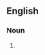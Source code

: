 ==English==

===Noun===
{{en-noun|head=[[life]] [[of]] [[Reilly]]|-}}

# {{context|rare}} {{alternative spelling of|life of Riley}}